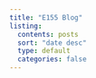 ```yaml
---
title: "E155 Blog"
listing:
  contents: posts
  sort: "date desc"
  type: default
  categories: false
---
```


